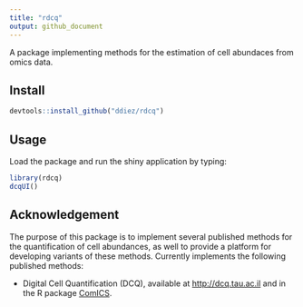 ```yaml
---
title: "rdcq"
output: github_document
---
```


A package implementing methods for the estimation of cell abundaces from omics data.

## Install
```R
devtools::install_github("ddiez/rdcq")
```

## Usage

Load the package and run the shiny application by typing:

```R
library(rdcq)
dcqUI()
```

## Acknowledgement

The purpose of this package is to implement several published methods for the quantification of cell abundances, as well to provide a platform for developing variants of these methods. Currently implements the following published methods:

* Digital Cell Quantification (DCQ), available at [http://dcq.tau.ac.il](http://dcq.tau.ac.il) and in the R package [ComICS](https://cran.r-project.org/package=ComICS).

